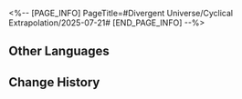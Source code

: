 <%-- [PAGE_INFO]
PageTitle=#Divergent Universe/Cyclical Extrapolation/2025-07-21#
[END_PAGE_INFO] --%>
{{Event
|name              = Cyclical Extrapolation: End of a Mournful Plea
|image             = Event Cyclical Extrapolation End of a Mournful Plea.png
|type              = Cyclical Extrapolation
|time_known        = yes
|time_start        = 2025-07-21 04:00:00
|time_end          = 2025-07-28 03:59:59
}}

{{Cyclical Extrapolation
|boons      = 
|curios     = Medal of the Gloryblood Era (Collector's Edition); Typical Genius Society Gossip
|equations  = 
|trailblaze = 
|rewards    = Relic Remains*30; Lost Crystal*3
|boss_1_1   = Silvermane Lieutenant; Frigid Prowler; Aurumaton Gatekeeper; Howling Casket; Furiae Praetor
|boss_1_2   = Automaton Grizzly (Bug); Frigid Prowler (Bug); Disciples of Sanctus Medicus: Shape Shifter (Bug); Aurumaton Gatekeeper (Bug); Senior Staff: Team Leader (Bug); Dreamjolt Troupe's Beyond Overcooked (Bug); Dreamjolt Troupe's Sweet Gorilla (Bug); "Past Confined and Caged" (Bug); Memory Zone Meme "Shell of Faded Rage" (Bug); Howling Casket (Bug); Furiae Praetor (Bug)
|boss_2_1   = Frigid Prowler (Bug); Aurumaton Gatekeeper (Bug); Memory Zone Meme "Shell of Faded Rage" (Bug); Howling Casket (Bug); Furiae Praetor (Bug)
|boss_2_2   = Svarog (Complete); Abundant Ebon Deer (Complete); Swarm: True Sting (Complete); Argenti (Complete)
|boss_3     = Savage God, Mad King, Incarnation of Strife (Complete)
|rules      = Obtain this week's Preset Constructs upon entering the First Plane; 3 Initial Blessings of 1- to 2-star rarity
|root       = Divergent Universe: Protean Hero
}}

==Other Languages==
{{Other Languages
|en   = Cyclical Extrapolation: End of a Mournful Plea
|zhs  = 周期演算：悲愿终了
|zht  = 週期演算：悲願終了
|ja   = 周期演算：悲願の終わり
|ko   = 주기 연산: 비원의 끝
|es   = Cálculo periódico: Final de los desastres
|fr   = Calcul cyclique : Fin d'une plaidoirie endeuillée
|ru   = Цикличное вычисление: Конец страданий
|th   = การคำนวณแบบรอบ: จุดจบความเศร้า
|vi   = Ngoại Suy Chu Kỳ: Bi Nguyện Kết Thúc
|de   = Zyklische Berechnung: Ende eines trauervollen Appells
|id   = Kalkulasi Siklus: Akhir Keinginan Tragis
|pt   = Extrapolação Cíclica: Fim de um Lamento Doloroso
}}

==Change History==
{{Change History|3.4}}